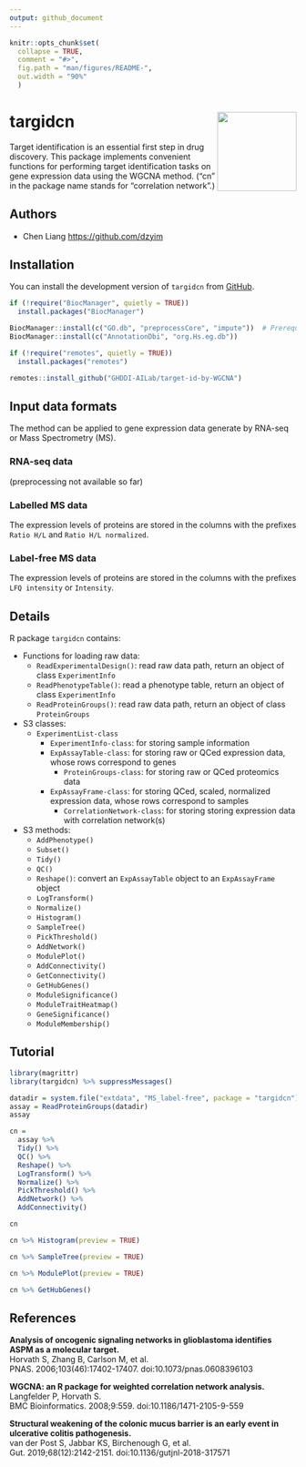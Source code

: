 ```yaml
---
output: github_document
---
```

<!-- README.md is generated from README.Rmd. Please edit that file -->

```r
knitr::opts_chunk$set(
  collapse = TRUE,
  comment = "#>",
  fig.path = "man/figures/README-",
  out.width = "90%"
  )
```

# targidcn <img src="man/figures/logo.png" align="right" height="139" />

<!-- badges: start -->
<!-- badges: end -->

Target identification is an essential first step in drug discovery. This package implements convenient functions for performing target identification tasks on gene expression data using the WGCNA method. ("cn" in the package name stands for "correlation network".)

## Authors
- Chen Liang <https://github.com/dzyim>

## Installation

You can install the development version of `targidcn` from [GitHub](https://github.com/GHDDI-AILab/target-id-by-WGCNA).

```r
if (!require("BiocManager", quietly = TRUE))
  install.packages("BiocManager")

BiocManager::install(c("GO.db", "preprocessCore", "impute"))  # Prerequisites for the WGCNA package
BiocManager::install(c("AnnotationDbi", "org.Hs.eg.db"))

if (!require("remotes", quietly = TRUE))
  install.packages("remotes")

remotes::install_github("GHDDI-AILab/target-id-by-WGCNA")
```

## Input data formats
The method can be applied to gene expression data generate by RNA-seq or Mass Spectrometry (MS).

### RNA-seq data
(preprocessing not available so far)

### Labelled MS data
The expression levels of proteins are stored in the columns with the prefixes `Ratio H/L` and `Ratio H/L normalized`.

### Label-free MS data
The expression levels of proteins are stored in the columns with the prefixes `LFQ intensity` or `Intensity`.

## Details

R package `targidcn` contains:

- Functions for loading raw data:
  - `ReadExperimentalDesign()`: read raw data path, return an object of class `ExperimentInfo`
  - `ReadPhenotypeTable()`: read a phenotype table, return an object of class `ExperimentInfo`
  - `ReadProteinGroups()`: read raw data path, return an object of class `ProteinGroups`

- S3 classes:
  - `ExperimentList-class`
    - `ExperimentInfo-class`: for storing sample information
    - `ExpAssayTable-class`: for storing raw or QCed expression data, whose rows correspond to genes
      - `ProteinGroups-class`: for storing raw or QCed proteomics data
    - `ExpAssayFrame-class`: for storing QCed, scaled, normalized expression data, whose rows correspond to samples
      - `CorrelationNetwork-class`: for storing storing expression data with correlation network(s)

- S3 methods:
  - `AddPhenotype()`
  - `Subset()`
  - `Tidy()`
  - `QC()`
  - `Reshape()`: convert an `ExpAssayTable` object to an `ExpAssayFrame` object
  - `LogTransform()`
  - `Normalize()`
  - `Histogram()`
  - `SampleTree()`
  - `PickThreshold()`
  - `AddNetwork()`
  - `ModulePlot()`
  - `AddConnectivity()`
  - `GetConnectivity()`
  - `GetHubGenes()`
  - `ModuleSignificance()`
  - `ModuleTraitHeatmap()`
  - `GeneSignificance()`
  - `ModuleMembership()`

## Tutorial

```r
library(magrittr)
library(targidcn) %>% suppressMessages()

datadir = system.file("extdata", "MS_label-free", package = "targidcn")
assay = ReadProteinGroups(datadir)
assay
```

```r
cn = 
  assay %>% 
  Tidy() %>% 
  QC() %>% 
  Reshape() %>% 
  LogTransform() %>% 
  Normalize() %>% 
  PickThreshold() %>% 
  AddNetwork() %>% 
  AddConnectivity()

```

```r
cn
```

```r
cn %>% Histogram(preview = TRUE)
```

```r
cn %>% SampleTree(preview = TRUE)
```

```r
cn %>% ModulePlot(preview = TRUE)
```

```r
cn %>% GetHubGenes()
```

## References

**Analysis of oncogenic signaling networks in glioblastoma identifies ASPM as a molecular target.**  
Horvath S, Zhang B, Carlson M, et al.  
PNAS. 2006;103(46):17402-17407. doi:10.1073/pnas.0608396103  

**WGCNA: an R package for weighted correlation network analysis.**  
Langfelder P, Horvath S.  
BMC Bioinformatics. 2008;9:559. doi:10.1186/1471-2105-9-559  

**Structural weakening of the colonic mucus barrier is an early event in ulcerative colitis pathogenesis.**  
van der Post S, Jabbar KS, Birchenough G, et al.  
Gut. 2019;68(12):2142-2151. doi:10.1136/gutjnl-2018-317571  


<!-- 
You'll still need to render `README.Rmd` regularly, to keep `README.md` up-to-date. `devtools::build_readme()` is handy for this. You could also use GitHub Actions to re-render `README.Rmd` every time you push. An example workflow can be found here: <https://github.com/r-lib/actions/tree/v1/examples>.
--->

